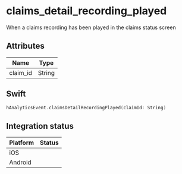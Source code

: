 
# claims_detail_recording_played
When a claims recording has been played in the claims status screen

## Attributes

| Name      | Type |
| ----------- | ----------- |
| claim_id      | String       |

## Swift

```swift
hAnalyticsEvent.claimsDetailRecordingPlayed(claimId: String)
```

## Integration status

| Platform      | Status |
| ----------- | ----------- |
| iOS      | <GithubStatus query="hAnalyticsEvent.claimsDetailRecordingPlayed in:file repo:HedvigInsurance/Ugglan" />       |
| Android      | <GithubStatus query="hAnalyticsEvent.Companion.claimsDetailRecordingPlayed in:file repo:HedvigInsurance/Android" />       |